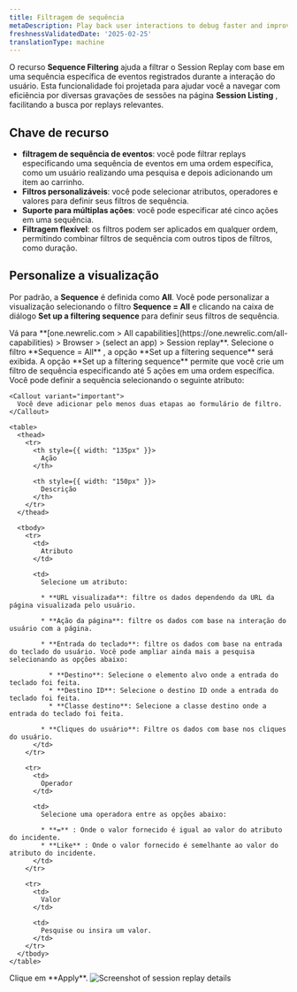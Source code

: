 ```yaml
---
title: Filtragem de sequência
metaDescription: Play back user interactions to debug faster and improve page performance.
freshnessValidatedDate: '2025-02-25'
translationType: machine
---
```


O recurso **Sequence Filtering** ajuda a filtrar o Session Replay com base em uma sequência específica de eventos registrados durante a interação do usuário. Esta funcionalidade foi projetada para ajudar você a navegar com eficiência por diversas gravações de sessões na página **Session Listing** , facilitando a busca por replays relevantes.

## Chave de recurso

* **filtragem de sequência de eventos**: você pode filtrar replays especificando uma sequência de eventos em uma ordem específica, como um usuário realizando uma pesquisa e depois adicionando um item ao carrinho.
* **Filtros personalizáveis**: você pode selecionar atributos, operadores e valores para definir seus filtros de sequência.
* **Suporte para múltiplas ações**: você pode especificar até cinco ações em uma sequência.
* **Filtragem flexível**: os filtros podem ser aplicados em qualquer ordem, permitindo combinar filtros de sequência com outros tipos de filtros, como duração.

## Personalize a visualização

Por padrão, a **Sequence** é definida como **All**. Você pode personalizar a visualização selecionando o filtro **Sequence = All** e clicando na caixa de diálogo **Set up a filtering sequence** para definir seus filtros de sequência.

<Steps>
  <Step>
    Vá para <DNT>**[one.newrelic.com &gt; All capabilities](https://one.newrelic.com/all-capabilities) &gt; Browser &gt; (select an app) &gt; Session replay**</DNT>.
  </Step>

  <Step>
    Selecione o filtro **Sequence = All** , a opção **Set up a filtering sequence** será exibida.
  </Step>

  <Step>
    A opção **Set up a filtering sequence** permite que você crie um filtro de sequência especificando até 5 ações em uma ordem específica. Você pode definir a sequência selecionando o seguinte atributo:

    <Callout variant="important">
      Você deve adicionar pelo menos duas etapas ao formulário de filtro.
    </Callout>

    <table>
      <thead>
        <tr>
          <th style={{ width: "135px" }}>
            Ação
          </th>

          <th style={{ width: "150px" }}>
            Descrição
          </th>
        </tr>
      </thead>

      <tbody>
        <tr>
          <td>
            Atributo
          </td>

          <td>
            Selecione um atributo:

            * **URL visualizada**: filtre os dados dependendo da URL da página visualizada pelo usuário.

            * **Ação da página**: filtre os dados com base na interação do usuário com a página.

            * **Entrada do teclado**: filtre os dados com base na entrada do teclado do usuário. Você pode ampliar ainda mais a pesquisa selecionando as opções abaixo:

              * **Destino**: Selecione o elemento alvo onde a entrada do teclado foi feita.
              * **Destino ID**: Selecione o destino ID onde a entrada do teclado foi feita.
              * **Classe destino**: Selecione a classe destino onde a entrada do teclado foi feita.

            * **Cliques do usuário**: Filtre os dados com base nos cliques do usuário.
          </td>
        </tr>

        <tr>
          <td>
            Operador
          </td>

          <td>
            Selecione uma operadora entre as opções abaixo:

            * **=** : Onde o valor fornecido é igual ao valor do atributo do incidente.
            * **Like** : Onde o valor fornecido é semelhante ao valor do atributo do incidente.
          </td>
        </tr>

        <tr>
          <td>
            Valor
          </td>

          <td>
            Pesquise ou insira um valor.
          </td>
        </tr>
      </tbody>
    </table>
  </Step>

  <Step>
    Clique em **Apply**.
  </Step>
</Steps>

<img title="Session replay details" alt="Screenshot of session replay details" src="/images/edit-sequence-filter.webp" />